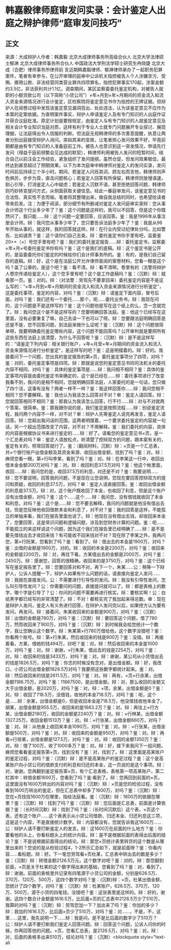 # 韩嘉毅律师庭审发问实录：会计鉴定人出庭之辩护律师“庭审发问技巧”
## 正文
来源：大成辩护人作者：韩嘉毅 北京大成律师事务所高级合伙人 北京大学法律硕士郁淋 北京大成律师事务所合伙人 中国政法大学刑法学硕士研究生冉晓婕 北京大成（合肥）律师事务所律师前 言近期韩嘉毅律师、郁淋律师承办了一起职务犯罪案件，笔者有幸参与，在公开审理的庭审中公诉机关指控被告人个人涉嫌贪污、受贿、挪用公款、非法经营同类营业罪共四项罪名，指控犯罪事实170起，涉案金额约3.5亿，非法获利共计1.1亿。调查期间，某区监察委委托鉴定机构，对被告人就职的小额贷款公司（以下简称“小贷公司”）×年×月到×年×月期间的资金流入和流入资金来源情况进行会计鉴定，区检察院将鉴定意见书作为指控的王牌证据。但辩护人在阅卷过程中发现该鉴定意见漏洞百出、处处违法，认为该鉴定意见不应作为本案的定案依据。为查明案件事实，辩护人申请鉴定人及有专门知识的人出庭作证并获合议庭批准。原定计划是要按规定，由鉴定人与有专门知识的人就鉴定意见及相关会计专业知识当庭对质，这样有利于专业人士就专门问题展开专业探讨、展现理据，让法庭得出令人信服的判断。但法庭无视韩律师的多次善意提醒，执意让两者分别出庭接受辩护人询问。突如其来的变故，让笔者担心发问效果不好，毕竟前期都是由有专门知识的人准备庭前工作。被告人也意识到这一突发情况，申请先行发问（得益于庭前频繁会见达成的默契），韩律师利用被告人发问的短暂时间，结合自己以前注会工作经验，紧急组织了发问提纲，虽然仓促，但发问效果极佳，最终达到甚至超过了预期效果。以下为本次庭审中韩律师对鉴定人的发问实录，发问时间前后持续三个半小时。期间，若鉴定人闪烁其词，顾左右而言他，韩律师则声色俱厉，步步为营，直击问题核心；若鉴定人回答有所保留，韩律师则放慢语速，耐心引导，打消鉴定人心中疑虑；若鉴定人沉默不语，甚至拒绝回答问题，韩律师则巧妙转变提问方式，从侧面获取关键信息。经此一番庭审发问，该鉴定意见书的合法性、真实性不言而喻。笔者将其整理出来，做自我总结的同时，也希望给读者带来启发。注：为便于阅读，部分细节有所删减对鉴定人发问庭审实录辩：您从事会计师这个行业多少年了？鉴：这个问题是这样的，我可以不回答，但是这个你既然问了，我只能……辩：这个问题一定要回答，应该回答。鉴：我是1996年从事注册会计师。辩：我问您从事多少年了，您只要告诉法庭多少年了？鉴：我是从96年开始从事的，就这样，我的回答就这样。辩：在行业内受过纪律处分吗，比如警告、比如谴责？鉴：这个请你们自己去查。辩：委托鉴定书你手里有吧，监委鉴20××（×）号您手里有吧？鉴：我们的委托鉴定报告……辩：委托鉴定书，监察委×年×月×号委托鉴定书你有吗？鉴：这个是我们的底稿。辩：这个鉴定书是公开的，是监委委托你们鉴定的时候给你们会计师事务所的。鉴：有的，是我们自己留存的底稿。辩：好，这个是在法庭公开允许律师查阅的案卷材料，您看一眼是这个吗？盖了公章的，是这个吧？鉴：看不清。辩：看不清啊，卷里有的（法警将辩护人卷宗传递给鉴定人），这个您手里有吧？这个是工作底稿吗？鉴：（沉默）辩：就看那一页。鉴：对的。辩：（对法警：劳驾先不要拿回来）委托鉴定内容是不是这么写的：“×年×月到×年×月期间的资金流入和流入资金来源情况进行分析鉴定”，这是委托事项，鉴定的内容，对吗？鉴：（沉默）辩：请鉴定下面内容，冒号后面，对吗？鉴：我们还有一个委托……那个，呃……委托业务书。辩：我现在问的，这个问题是不是这样写的？鉴：这个问题他是写在这个纸上的么，念一念就完了。辩：我问您这个是不是这样写的？您要明确回答法庭。鉴：他这个已经写在这里面，没有必要重复了嘛，自己去读一下也可以了呀。辩：您要跟法庭明确回答是还是不是，您不回答问题，到法庭来做什么证呢？鉴：（沉默）辩：这个问题很简单呀，我要明确委托鉴定哪些内容，这个问题不能回答吗？公开审判就是要把所有这些东西在法庭上说清楚，为什么不回答呢？鉴：（沉默）辩：是不是这样写的：“请鉴定下列内容：相关银行账户，×年×月至×年×月期间的资金流入和流入资金来源情况进行分析鉴定”，是这样写的吧？鉴：这是明摆着的。辩：好的。我接着问下一个问题，您出具的鉴定报告的第×页，委托鉴定事项分了四项，对吗？鉴：对的，委托鉴定事项是四项。辩：那就是说您的鉴定意见书同司法机关的委托内容不相同，对吗？鉴：具体的鉴定事项是……辩：我问相不相同？鉴：具体的鉴定事项内容是由委托鉴定书来确定的，这个是已经在……辩：委托事项进行了改变我看不到，我问的是相不相同，您就明确回答法庭，人家委托的是一句话，您只做了四个活，这事有没有？两者一样不一样？鉴：我这样回答你……辩：我问您相不相同？您不要解释。鉴：我也认为我该怎么回答对不对？审：鉴定人请回答。辩：您就回答相同不相同？鉴：那我认为我该怎么回答，行不行……辩：对与不对就两个答案，很简单。鉴：那我跟你说的是，我们鉴定是按照流程……辩：别说鉴定流程，我问两个内容不一样，对不对？审：辩护人先等鉴定人说完再发言，鉴定人请回答。辩：您超出我问话的范围，这两者明摆着，一个要求委托鉴定的内容就一句话，另一个超出范围改变了内容，对不对？不用解释。鉴：我们委托的内容，具体的内容是根据协议书来进行鉴定的……辩：好了。请看您的鉴定意见书×页，是一个汇总表对吗？审：鉴定人请放松点，听清楚了控辩双方的问题，跟本案有关的，鉴定有关的，照常回答就行了。鉴：（翻阅材料，沉默）辩：×页是一个汇总表，共×个银行账户出借金额及其资金来源、收回出借金额，找到了吗？鉴：对。辩：麻烦您看一眼，第×行叫李某，看到了吗？鉴：对。辩：在李某这一行中，收回出借本金金额300万对吗？鉴：对。辩：收回利息37.5万对吗？鉴：他这个帐里面，收回……辩：我问您的是，收回37.5万的利息，对还是不对？鉴：我要说明……辩：您不要说明，回答我的问题，不是现在让您说明，您现在要回答控辩双方的提问和质疑，收回的利息37.5万，对吗？审：鉴定人请直接回答。鉴：收回出借金额的利息是37.5万。辩：对，这个账户既收回了本金，也收回了利息，但是这个账户没有出借金额，对吗？鉴：这个……这个……辩：我问您，没有借钱就收回了本金和利息，对吗？鉴：这个是……辩：您不要去解释，我问的问题就是他没有借出去钱，但是您反映他收回借款本金和利息了，对不对？鉴：我的回答是这样，不能孤立的单独来看，我们在报告里面也说了。辩：他现在没有借出去钱，却收回来本金了，您要回答，这是常识问题和逻辑问题，涉及到您财务计算的问题。鉴：呃……不能孤立的来这样说这个问题，因为这个我们在报告里已经明确了……辩：是不是要先借钱出去才收回来钱？有可能收不回来钱对不对？现在除了李某之外，我再问您，第×行阮某，您看到了吗？鉴：看到了。辩：借出去的本金是1900万，对吗？鉴：出借的金额是1900万，对的。辩：收回的本金是2200万，对吗？鉴：收回来的金额是2200万。辩：对，再往下看，方某借出去的金额是2000万，对吗？鉴：2450万。辩：感谢您，回答的很精确，收回来的是3750万，对吗？鉴：这个已经写在鉴定报告里了。辩：您要回答对和不对，再下一个，朱某……公：稍等一下辩护人，公诉人提醒一下，辩护人如果有什么问题的话，请直接向鉴定人发问……辩：我就在直接发问。公：不需要进行引导性的发问。辩：我没有引导性发问，怎么叫引导性发问？公：你需要问的问题，直接提问就可以了。辩：都是表格上的数字，哪个字是引导了？公：你问的问题不需要再进行核实。辩：要核实啊！公：白纸黑字都已经写的非常清楚了。辩：不对！都核实完了我加起来得总数。审：现在是辩护人发问，鉴定人有义务进行回答，在辩护人发问完以后，如果控方认为要有发问，再发问。辩：接着问，朱某收回来的金额是900万，对吗？鉴：（沉默）辩：出借的金额是780万，对吗？鉴：（沉默）辩：要回答这个问题，借了780万，然而收回来了900万，对吗？鉴：（沉默）辩：到时候我会给您统计一个数字，我让您确认这个数字。辩：朱某第×行780万借给他，这个数字没错吧？鉴：你看两个账号。辩：第×行朱某，然后收回来的钱是900万？鉴：没错。辩：再接着看，方某，借她的钱494万，对吧？鉴：对。辩：然后收回来的本金是1000万，对吗？鉴：对。辩：谢谢，×行朱某，借出去的钱是2254万，对吗？鉴：对。辩：收回来的钱是3433万，对吗？鉴：对。辩：谢谢，某公司从小贷借出去的钱是1826.5万，对吗？鉴：你念的时候没有念对，是出借金额。辩：好，我改口，小贷公司出借金额1826.5万对吗？我要把这些数字都统计起来。鉴：对。辩：然后收回来的钱是2611.5万，对吗？鉴：对。辩：再有，×页×行余某，出借金额1186.75万，对吗？鉴：11867500，是出借金额。辩：对，那么收回的金额又大于出借金额，是2020万，对吗？鉴：对。辩：×项，余某，出借金额是0？鉴：对。辩：收回了718.5万，没借钱，收他的本金718.5万，对吗？鉴：呃，这个是……辩：余某，出借金额是0，但是收回本金是718.5万，他没借钱收他本金了。胡某，出借金额是955.5万，收回来的是1663.2万？鉴：对。辩：再往上×行方某，出借金额2180万，收回的金额是2240万？鉴：对。辩：×行林某，出借金额1327.25万，收回金额1513万？鉴：对。辩：×行张某，出借金额660万，对吗？鉴：对。辩：从他身上收回来本金1090万，对吗？鉴：对。辩：×行张某，出借金额是500万，对吗？鉴：对。辩：收回来的金额是950万，对吗？鉴：对。辩：再看×行徐某，出借金额是127.5万，对吗？鉴：对。辩：收回的金额1350万？鉴：对。辩：借了100万，收了1000多万？鉴：对。辩：好，接下来我问下一组问题。麻烦您看看鉴定报告第×页，找到没有？鉴：对，找到了。辩：这里面是高某账户的鉴定过程，对吗？鉴：（沉默）辩：是不是高某账户的鉴定过程？鉴：这个是高某账户向小贷公司的借款支付的利息和归还的本金，这一页说的是这个事项。辩：对，谢谢。您再翻到鉴定报告第×页，有个汇总表格，表格第一项高某账户，第二栏其中：转借金额1600万，您看到了吗？鉴:看到了。辩：您再回到前面的×页，这里面没有1600万转出的内容对吗？鉴：（沉默）辩：×页是您的检验过程，没有看到1600万转出的鉴定，但在汇总表中却多了1600万，对吗？鉴：（沉默）辩：您在×页找找1600万在哪里，指给法庭看。鉴：（沉默）辩：1600万的依据在哪里？鉴：（沉默）辩：找到了吗？鉴：（沉默）辩：您后面是汇总表，前面是计算依据？鉴：（长时间沉默）辩：找到了吗？鉴：（长时间沉默后）这个表，×页这个表，还有这个账户……这个表表示从小贷公司借款、归还本金、归还利息这三项，这是这个内容，不是直接统计数字。辩：内容都没有，您就告诉我这1600万……公：辩护人请不要打断鉴定人的发言。辩：这1600万在前面的什么地方？鉴：你要看他的头上，你看标题头上的统计内容。辩：是不是根据前面的表得出后面的结论？鉴：不是说根据前面得出的结论。辩：那您×页统计表里转贷的这个数是从哪里出来的？您说的是从检验过程4，1-2所示汇总如下，就是前面呀？鉴：你看内容……看标题。辩：好。下一笔您劳驾看×页杜某，汇总表中转出去的数是多少？鉴：（沉默）辩：转借金额2126.5万元，这个数字对吧？鉴：对的。辩：那您翻到前面，×页是关于杜某的这个数字得出来的基础，您看到了吗？鉴：对，看到了。辩：谢谢。前面的表格里共记录有四笔源于小贷公司的金额，分别是626.5万、370万、120万、500万，这四个数字对吗？鉴：(沉默)辩：×页，杜某出借金额，您统计了四个数字，对吗？鉴：（沉默）辩：杜某账户，626.5万、370万、120万、500万，源于小贷的四笔钱，没错吧？鉴：这张表里是这样的。辩：好的，谢谢。这四个数合计金额是1616.5万，比后面×页的汇总表中2126.5万少了510万，我算的对吗？鉴：（沉默）辩：劳驾您加一下？加出来了吗？鉴：你加的多少？辩：我加的1616.5万，比后面×页少了510万，对吗？鉴：对……，不是，不，这里……这里，我先说明一下……辩：我是问，是不是比后面的数字少了510万？公：辩护人请不要打断我们鉴定人回答问题。辩：回答这个问题，公诉人问你的时候，你再回答他的问题。×页，您看汇总表，是2126.5万，对吗？鉴：对。辩：对，后面的表格多出来510万，结论对吗？鉴：（沉默）<blockquote style="text-ali